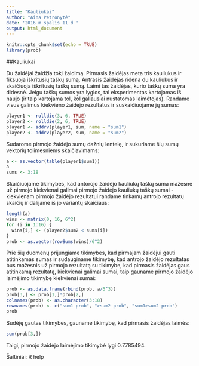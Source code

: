 ---
title: "Kauliukai"
author: "Aina Petronytė"
date: '2016 m spalis 11 d '
output: html_document
---

```{r setup, include=FALSE}
knitr::opts_chunk$set(echo = TRUE)
library(prob)
```

##Kauliukai

Du žaidėjai žaidžia tokį žaidimą. Pirmasis žaidėjas meta tris kauliukus ir fiksuoja iškritusių taškų sumą. Antrasis žaidėjas ridena du kauliukus ir skaičiuoja iškritusių taškų sumą. Laimi tas žaidėjas, kurio taškų suma yra didesnė. Jeigu taškų sumos yra lygios, tai eksperimentas kartojamas iš naujo (ir taip kartojama tol, kol galiausiai nustatomas laimėtojas). Randame visus galimus kiekvieno žaidėjo rezultatus ir suskaičiuojame jų sumas:

```{r}
player1 <- rolldie(3, 6, TRUE)
player2 <- rolldie(2, 6, TRUE)
player1 <- addrv(player1, sum, name = "sum1")
player2 <- addrv(player2, sum, name = "sum2")
```

Sudarome pirmojo žaidėjo sumų dažnių lentelę, ir sukuriame šių sumų vektorių tolimesniems skaičiavimams:

```{r}
a <- as.vector(table(player1$sum1))
a
sums <- 3:18
```

Skaičiuojame tikimybes, kad antorojo žaidėjo kauliukų taškų suma mažesnė už pirmojo kiekvienai galimai pirmojo žaidėjo kauliukų taškų sumai - kiekvienam pirmojo žaidėjo rezultatui randame tinkamų antrojo rezultatų skaičių ir dalijame iš jo variantų skaičiaus:

```{r}
length(a)
wins <- matrix(0, 16, 6^2)
for (i in 1:16) {
  wins[i,] <- (player2$sum2 < sums[i])
}
prob <- as.vector(rowSums(wins)/6^2)
```

Prie šių duomenų prijungiame tikimybes, kad pirmajam žaidėjui gauti atitinkamas sumas ir sudauginame tikimybę, kad antrojo žaidėjo rezultatas bus mažesnis už pirmojo rezultatą su tikimybe, kad pirmasis žaidėjas gaus atitinkamą rezultatą, kiekvienai galimai sumai, taip gauname pirmojo žaidėjo laimėjimo tikimybę kiekvienai sumai:

```{r}
prob <- as.data.frame(rbind(prob, a/6^3))
prob[3,] <- prob[1,]*prob[2,]
colnames(prob) <- as.character(3:18)
rownames(prob) <- c("sum1 prob", ">sum2 prob", "sum1>sum2 prob")
prob
```

Sudėję gautas tikimybes, gauname tikimybę, kad pirmasis žaidėjas laimės:

```{r}
sum(prob[3,])
```

Taigi, pirmojo žaidėjo laimėjimo tikimybė lygi 0.7785494.

Šaltiniai:
R help
